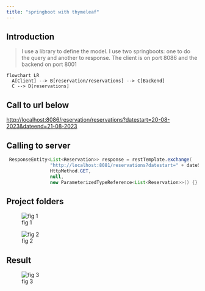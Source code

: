 ```yaml
---
title: "springboot with thymeleaf"
---
```



## Introduction

>I use a library to define the model.
>I use two springboots: one to do the query and another to response. 
>The client is on port 8086 and the backend on port 8001

```mermaid
flowchart LR
  A[Client] --> B[reservation/reservations] --> C[Backend]
  C --> D[reservations]
```



## Call to url below

<http://localhost:8086/reservation/reservations?datestart=20-08-2023&dateend=21-08-2023>

## Calling to server

```Java
 ResponseEntity<List<Reservation>> response = restTemplate.exchange(
                "http://localhost:8081/reservations?datestart=" + dateStart + "&dateend=" + dateEnd,
                HttpMethod.GET,
                null,
                new ParameterizedTypeReference<List<Reservation>>() {}
```

## Project folders

![fig 1](../images/foldersAppClientThymeLeaf.PNG)

![fig 2](../images/foldersProjectBackend.PNG)

## Result

![fig 3](../images/pagelistreservation.PNG)